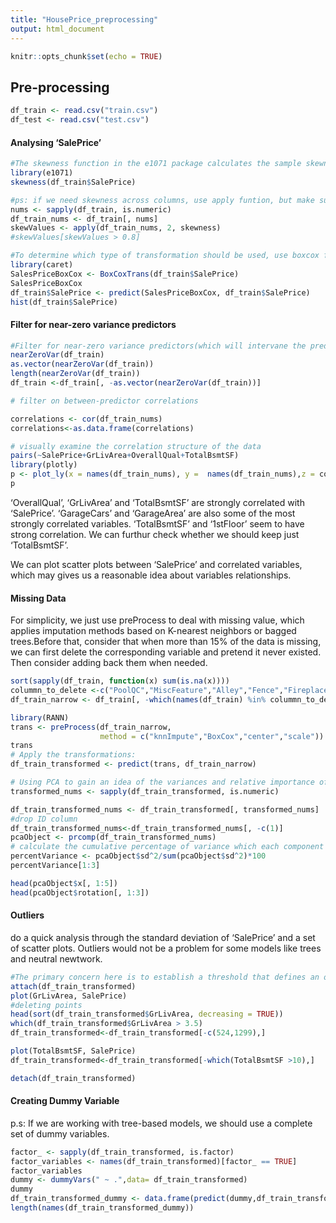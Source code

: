 ```yaml
---
title: "HousePrice_preprocessing"
output: html_document
---
```


```r
knitr::opts_chunk$set(echo = TRUE)
```

## Pre-processing

```r
df_train <- read.csv("train.csv")
df_test <- read.csv("test.csv")

```

#### Analysing 'SalePrice'
```r
#The skewness function in the e1071 package calculates the sample skewness:
library(e1071)
skewness(df_train$SalePrice)

#ps: if we need skewness across columns, use apply funtion, but make sure to remain only numeric variables in the dataframe
nums <- sapply(df_train, is.numeric)
df_train_nums <- df_train[, nums]
skewValues <- apply(df_train_nums, 2, skewness)
#skewValues[skewValues > 0.8]

#To determine which type of transformation should be used, use boxcox fuction(a kind of complements to log trainsfomation).
library(caret)
SalesPriceBoxCox <- BoxCoxTrans(df_train$SalePrice)
SalesPriceBoxCox
df_train$SalePrice <- predict(SalesPriceBoxCox, df_train$SalePrice)
hist(df_train$SalePrice)

```


####  Filter for near-zero variance predictors
```r
#Filter for near-zero variance predictors(which will intervane the prediction)
nearZeroVar(df_train)
as.vector(nearZeroVar(df_train))
length(nearZeroVar(df_train))
df_train <-df_train[, -as.vector(nearZeroVar(df_train))]

# filter on between-predictor correlations

correlations <- cor(df_train_nums)
correlations<-as.data.frame(correlations)

# visually examine the correlation structure of the data
pairs(~SalePrice+GrLivArea+OverallQual+TotalBsmtSF)
library(plotly)
p <- plot_ly(x = names(df_train_nums), y =  names(df_train_nums),z = correlations, type = "heatmap")
p
```
'OverallQual', 'GrLivArea' and 'TotalBsmtSF' are strongly correlated with 'SalePrice'. 'GarageCars' and 'GarageArea' are also some of the most strongly correlated variables. 'TotalBsmtSF' and '1stFloor' seem to have strong correlation. We can furthur check whether we should keep just 'TotalBsmtSF'.

We can plot scatter plots between 'SalePrice' and correlated variables, which may gives us a reasonable idea about variables relationships.

#### Missing Data

For simplicity, we just use preProcess to deal with missing value, which applies imputation methods based on K-nearest neighbors or bagged trees.Before that, consider that when more than 15% of the data is missing, we can first delete the corresponding variable and pretend it never existed. Then consider adding back them when needed.
```r
sort(sapply(df_train, function(x) sum(is.na(x))))
colummn_to_delete <-c("PoolQC","MiscFeature","Alley","Fence","FireplaceQu","LotFrontage")
df_train_narrow <- df_train[, -which(names(df_train) %in% colummn_to_delete)]

library(RANN)
trans <- preProcess(df_train_narrow,
                    method = c("knnImpute","BoxCox","center","scale"))
trans
# Apply the transformations:
df_train_transformed <- predict(trans, df_train_narrow)

```

```r
# Using PCA to gain an idea of the variances and relative importance of thos variables
transformed_nums <- sapply(df_train_transformed, is.numeric)

df_train_transformed_nums <- df_train_transformed[, transformed_nums]
#drop ID column
df_train_transformed_nums<-df_train_transformed_nums[, -c(1)]
pcaObject <- prcomp(df_train_transformed_nums)
# calculate the cumulative percentage of variance which each component accounts for
percentVariance <- pcaObject$sd^2/sum(pcaObject$sd^2)*100
percentVariance[1:3]

head(pcaObject$x[, 1:5])
head(pcaObject$rotation[, 1:3])
```

#### Outliers
do a quick analysis through the standard deviation of 'SalePrice' and a set of scatter plots.
Outliers would not be a problem for some models like trees and neutral newtwork.
```r
#The primary concern here is to establish a threshold that defines an observation as an outlier. To do so, standardize the data, which already has been done.
attach(df_train_transformed)
plot(GrLivArea, SalePrice)
#deleting points
head(sort(df_train_transformed$GrLivArea, decreasing = TRUE))
which(df_train_transformed$GrLivArea > 3.5)
df_train_transformed<-df_train_transformed[-c(524,1299),]

plot(TotalBsmtSF, SalePrice)
df_train_transformed<-df_train_transformed[-which(TotalBsmtSF >10),]

detach(df_train_transformed)

```

#### Creating Dummy Variable
p.s: If we are working with tree-based models, we should use a complete set of dummy variables. 
```r
factor_ <- sapply(df_train_transformed, is.factor)
factor_variables <- names(df_train_transformed)[factor_ == TRUE]
factor_variables
dummy <- dummyVars(" ~ .",data= df_train_transformed)
dummy
df_train_transformed_dummy <- data.frame(predict(dummy,df_train_transformed))
length(names(df_train_transformed_dummy))
```

